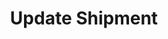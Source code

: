 ---
title: 'Update Shipment'
description: 'Update Shipment through the Frate API'
openapi: '../../openapi.json PUT /v2/shipments/{shipment_id}'
--- 